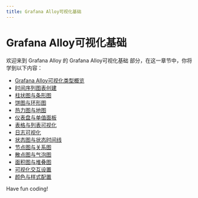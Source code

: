 ```yaml
---
title: Grafana Alloy可视化基础
---
```


# Grafana Alloy可视化基础

欢迎来到 Grafana Alloy 的 Grafana Alloy可视化基础 部分，在这一章节中，你将学到以下内容：

- [Grafana Alloy可视化类型概览](./0-grafana-alloy-visualization-type-overview.mdx)
- [时间序列图表创建](./1-time-series-chart-creation.mdx)
- [柱状图与条形图](./2-bar-chart-vs-bar-chart.mdx)
- [饼图与环形图](./3-pie-and-ring-charts.mdx)
- [热力图与地图](./4-heatmaps-maps.mdx)
- [仪表盘与单值面板](./5-dashboards-vs-single-value-panels.mdx)
- [表格与列表可视化](./6-table-and-list-visualization.mdx)
- [日志可视化](./7-log-visualization.mdx)
- [状态图与状态时间线](./8-state-diagram-and-state-timeline.mdx)
- [节点图与关系图](./9-node-diagrams-and-diagrams.mdx)
- [散点图与气泡图](./10-scatter-and-bubble-charts.mdx)
- [面积图与堆叠图](./11-area-chart-and-stacked-chart.mdx)
- [可视化交互设置](./12-visual-interaction-settings.mdx)
- [颜色与样式配置](./13-color-style-configuration.mdx)

Have fun coding!